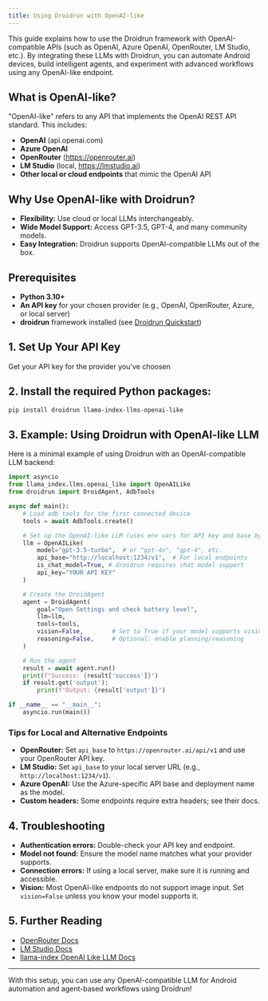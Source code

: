 ```yaml
---
title: Using Droidrun with OpenAI-like
---
```


This guide explains how to use the Droidrun framework with OpenAI-compatible APIs (such as OpenAI, Azure OpenAI, OpenRouter, LM Studio, etc.). By integrating these LLMs with Droidrun, you can automate Android devices, build intelligent agents, and experiment with advanced workflows using any OpenAI-like endpoint.

## What is OpenAI-like?

"OpenAI-like" refers to any API that implements the OpenAI REST API standard. This includes:
- **OpenAI** (api.openai.com)
- **Azure OpenAI**
- **OpenRouter** (https://openrouter.ai)
- **LM Studio** (local, https://lmstudio.ai)
- **Other local or cloud endpoints** that mimic the OpenAI API

## Why Use OpenAI-like with Droidrun?

- **Flexibility:** Use cloud or local LLMs interchangeably.
- **Wide Model Support:** Access GPT-3.5, GPT-4, and many community models.
- **Easy Integration:** Droidrun supports OpenAI-compatible LLMs out of the box.

## Prerequisites

- **Python 3.10+**
- **An API key** for your chosen provider (e.g., OpenAI, OpenRouter, Azure, or local server)
- **droidrun** framework installed (see [Droidrun Quickstart](../quickstart))

## 1. Set Up Your API Key

Get your API key for the provider you've choosen

## 2. Install the required Python packages:

```sh
pip install droidrun llama-index-llms-openai-like
```

## 3. Example: Using Droidrun with OpenAI-like LLM

Here is a minimal example of using Droidrun with an OpenAI-compatible LLM backend:

```python
import asyncio
from llama_index.llms.openai_like import OpenAILike
from droidrun import DroidAgent, AdbTools

async def main():
    # Load adb tools for the first connected device
    tools = await AdbTools.create()

    # Set up the OpenAI-like LLM (uses env vars for API key and base by default)
    llm = OpenAILike(
        model="gpt-3.5-turbo",  # or "gpt-4o", "gpt-4", etc.
        api_base="http://localhost:1234/v1",  # For local endpoints
        is_chat_model=True, # droidrun requires chat model support
        api_key="YOUR API KEY"
    )

    # Create the DroidAgent
    agent = DroidAgent(
        goal="Open Settings and check battery level",
        llm=llm,
        tools=tools,
        vision=False,        # Set to True if your model supports vision
        reasoning=False,     # Optional: enable planning/reasoning
    )

    # Run the agent
    result = await agent.run()
    print(f"Success: {result['success']}")
    if result.get('output'):
        print(f"Output: {result['output']}")

if __name__ == "__main__":
    asyncio.run(main())
```

### Tips for Local and Alternative Endpoints

- **OpenRouter:** Set `api_base` to `https://openrouter.ai/api/v1` and use your OpenRouter API key.
- **LM Studio:** Set `api_base` to your local server URL (e.g., `http://localhost:1234/v1`).
- **Azure OpenAI:** Use the Azure-specific API base and deployment name as the model.
- **Custom headers:** Some endpoints require extra headers; see their docs.

## 4. Troubleshooting

- **Authentication errors:** Double-check your API key and endpoint.
- **Model not found:** Ensure the model name matches what your provider supports.
- **Connection errors:** If using a local server, make sure it is running and accessible.
- **Vision:** Most OpenAI-like endpoints do not support image input. Set `vision=False` unless you know your model supports it.

## 5. Further Reading

- [OpenRouter Docs](https://openrouter.ai/docs)
- [LM Studio Docs](https://lmstudio.ai/docs)
- [llama-index OpenAI Like LLM Docs](https://docs.llamaindex.ai/en/stable/api_reference/llms/openai_like/)

---

With this setup, you can use any OpenAI-compatible LLM for Android automation and agent-based workflows using Droidrun!
